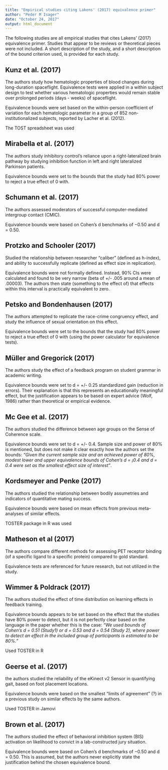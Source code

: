 ```yaml
---
title: "Empirical studies citing Lakens' (2017) equivalence primer"
author: "Peder M Isager"
date: "October 24, 2017"
output: html_document
---
```



The following studies are all empirical studies that cites Lakens' (2017) equivalence primer. Studies that appear to be reviews or theoretical pieces were not included. A short description of the study, and a short description of the bound criterion used, is provided for each study. 


## Kunz et al. (2017)

The authors study how hematologic properties of blood changes during long-duration spaceflight. Equivalence tests were applied in a within subject design to test whether various hematologic properties would remain stable over prolonged periods (days - weeks) of spaceflight. 

Equivalence bounds were set based on the within-person coefficient of variation for each hematologic parameter in a group of 852 non-institutionalized subjects, reported by Lacher et al. (2012). 

The TOST spreadsheet was used

## Mirabella et al. (2017)

The authors study inhibitory control's reliance upon a right-lateralized brain pathway by studying inhibition function in left and right lateralized Parkinson patients. 

Equivalence bounds were set to the bounds that the study had 80% power to reject a true effect of 0 with.


## Schumann et al. (2017)

The authors assessed moderators of successful computer-mediated intergroup contact (CMIC).  

Equivalence bounds were based on Cohen's d benchmarks of −0.50 and d = 0.50. 


## Protzko and Schooler (2017)

Studied the relationship between researcher "caliber" (defined as h-index), and ability to successfully replicate (defined as effect size in replication). 

Equivalence bounds were not formally defined. Instead, 90% CIs were calculated and found to be very narrow (beta of +/- .005 around a mean of .00003). The authors then state (something to the effect of) that effects within this interval is practically equivalent to zero. 


## Petsko and Bondenhausen (2017)

The authors attempted to replicate the race-crime congruency effect, and study the influence of sexual orientation on this effect. 

Equivalence bounds were set to the bounds that the study had 80% power to reject a true effect of 0 with (using the power calculator for equivalence tests). 


## Müller and Gregorick (2017)

The authors study the effect of a feedback program on student grammar in academic writing.

Equivalence bounds were set to d = +/- 0.25 standardized gain (reduction in errors). Their explanation is that this represents an educationally meaningful effect, but the justification appears to be based on expert advice (Wolf, 1986) rather than theoretical or empirical evidence. 

## Mc Gee et al. (2017)

The authors studied the difference between age groups on the Sense of Coherence scale. 

Equivalence bounds were set to d = +/- 0.4. Sample size and power of 80% is mentioned, but does not make it clear exactly how the authors set the bounds: *"Given the current sample size and an achieved power of 80%, modest lower and upper equivalence bounds of Cohen’s d = ¡0.4 and d = 0.4 were set as the smallest effect size of interest"*. 


## Kordsmeyer and Penke (2017)

The authors studied the relationship between bodily assumetries and indicators of quantitative mating success. 

Equivalence bounds were based on mean effects from previous meta-analyses of similar effects. 

TOSTER package in R was used

## Matheson et al (2017)

The authors compare different methods for assessing PET receptor binding (of a specific ligand to a specific protein) compared to gold standard. 

Equivalence tests are referenced for future research, but not utilized in the study.

## Wimmer & Poldrack (2017)

The authors studied the effect of time distribution on learning effects in feedback training.

Equivalence bounds appears to be set based on the effect that the studies have 80% power to detect, but it is not perfectly clear based on the language in the paper whether this is the case: *"We used bounds of Cohen’s d = 0.51 (Study1) or d = 0.53 and d = 0.54 (Study 2), where power to detect an effect in the included group of participants is estimated to be 80%."*

Used TOSTER in R


## Geerse et al. (2017)

the authors studied the reliability of the eKinect v2 Sensor in quantifying gait, based on foot placement locations.

Equivalence bounds were based on the smallest "limits of agreement" (?) in a previous study on similar effects by the same authors. 

Used TOSTER in Jamovi


## Brown et al. (2017)

The authors studied the effect of behavioral inhibition system (BIS) activation on likelihood to convict in a lab-constructed jury situation. 

Equivalence bounds were based on Cohen's d benchmarks of −0.50 and d = 0.50. This is assumed, but the authors never explicitly state the justification behind the chosen equivalence bound. 
